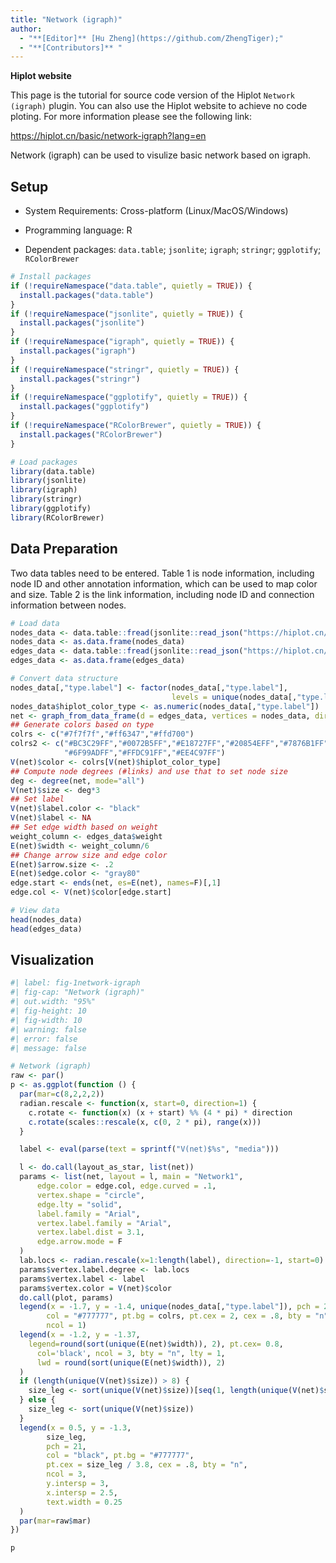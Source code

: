 ```yaml
---
title: "Network (igraph)"
author:
  - "**[Editor]** [Hu Zheng](https://github.com/ZhengTiger);"
  - "**[Contributors]** "
---
```


::: callout-note
**Hiplot website**

This page is the tutorial for source code version of the Hiplot `Network (igraph)` plugin. You can also use the Hiplot website to achieve no code ploting. For more information please see the following link:

<https://hiplot.cn/basic/network-igraph?lang=en>
:::

Network (igraph) can be used to visulize basic network based on igraph.

## Setup

-   System Requirements: Cross-platform (Linux/MacOS/Windows)

-   Programming language: R

-   Dependent packages: `data.table`; `jsonlite`; `igraph`; `stringr`; `ggplotify`; `RColorBrewer`

```r
# Install packages
if (!requireNamespace("data.table", quietly = TRUE)) {
  install.packages("data.table")
}
if (!requireNamespace("jsonlite", quietly = TRUE)) {
  install.packages("jsonlite")
}
if (!requireNamespace("igraph", quietly = TRUE)) {
  install.packages("igraph")
}
if (!requireNamespace("stringr", quietly = TRUE)) {
  install.packages("stringr")
}
if (!requireNamespace("ggplotify", quietly = TRUE)) {
  install.packages("ggplotify")
}
if (!requireNamespace("RColorBrewer", quietly = TRUE)) {
  install.packages("RColorBrewer")
}

# Load packages
library(data.table)
library(jsonlite)
library(igraph)
library(stringr)
library(ggplotify)
library(RColorBrewer)
```

## Data Preparation

Two data tables need to be entered. Table 1 is node information, including node ID and other annotation information, which can be used to map color and size. Table 2 is the link information, including node ID and connection information between nodes.

```r
# Load data
nodes_data <- data.table::fread(jsonlite::read_json("https://hiplot.cn/ui/basic/network-igraph/data.json")$exampleData[[1]]$textarea[[1]])
nodes_data <- as.data.frame(nodes_data)
edges_data <- data.table::fread(jsonlite::read_json("https://hiplot.cn/ui/basic/network-igraph/data.json")$exampleData[[1]]$textarea[[2]])
edges_data <- as.data.frame(edges_data)

# Convert data structure
nodes_data[,"type.label"] <- factor(nodes_data[,"type.label"], 
                                    levels = unique(nodes_data[,"type.label"]))
nodes_data$hiplot_color_type <- as.numeric(nodes_data[,"type.label"])
net <- graph_from_data_frame(d = edges_data, vertices = nodes_data, directed = T)
## Generate colors based on type
colrs <- c("#7f7f7f","#ff6347","#ffd700")
colrs2 <- c("#BC3C29FF","#0072B5FF","#E18727FF","#20854EFF","#7876B1FF",
            "#6F99ADFF","#FFDC91FF","#EE4C97FF")
V(net)$color <- colrs[V(net)$hiplot_color_type]
## Compute node degrees (#links) and use that to set node size
deg <- degree(net, mode="all")
V(net)$size <- deg*3
## Set label
V(net)$label.color <- "black"
V(net)$label <- NA
## Set edge width based on weight
weight_column <- edges_data$weight
E(net)$width <- weight_column/6
## Change arrow size and edge color
E(net)$arrow.size <- .2
E(net)$edge.color <- "gray80"
edge.start <- ends(net, es=E(net), names=F)[,1]
edge.col <- V(net)$color[edge.start]

# View data
head(nodes_data)
head(edges_data)
```

## Visualization

```r
#| label: fig-1network-igraph
#| fig-cap: "Network (igraph)"
#| out.width: "95%"
#| fig-height: 10
#| fig-width: 10
#| warning: false
#| error: false
#| message: false

# Network (igraph)
raw <- par()
p <- as.ggplot(function () {
  par(mar=c(8,2,2,2))
  radian.rescale <- function(x, start=0, direction=1) {
    c.rotate <- function(x) (x + start) %% (4 * pi) * direction
    c.rotate(scales::rescale(x, c(0, 2 * pi), range(x)))
  }

  label <- eval(parse(text = sprintf("V(net)$%s", "media")))

  l <- do.call(layout_as_star, list(net))
  params <- list(net, layout = l, main = "Network1",
      edge.color = edge.col, edge.curved = .1,
      vertex.shape = "circle",
      edge.lty = "solid",
      label.family = "Arial",
      vertex.label.family = "Arial",
      vertex.label.dist = 3.1,
      edge.arrow.mode = F
  )
  lab.locs <- radian.rescale(x=1:length(label), direction=-1, start=0)
  params$vertex.label.degree <- lab.locs
  params$vertex.label <- label
  params$vertex.color = V(net)$color
  do.call(plot, params)
  legend(x = -1.7, y = -1.4, unique(nodes_data[,"type.label"]), pch = 21,
        col = "#777777", pt.bg = colrs, pt.cex = 2, cex = .8, bty = "n",
        ncol = 1)
  legend(x = -1.2, y = -1.37,
    legend=round(sort(unique(E(net)$width)), 2), pt.cex= 0.8,
      col='black', ncol = 3, bty = "n", lty = 1,
      lwd = round(sort(unique(E(net)$width)), 2)
  )
  if (length(unique(V(net)$size)) > 8) {
    size_leg <- sort(unique(V(net)$size))[seq(1, length(unique(V(net)$size)), 2)]
  } else {
    size_leg <- sort(unique(V(net)$size))
  }
  legend(x = 0.5, y = -1.3,
        size_leg,
        pch = 21,
        col = "black", pt.bg = "#777777",
        pt.cex = size_leg / 3.8, cex = .8, bty = "n",
        ncol = 3,
        y.intersp = 3,
        x.intersp = 2.5,
        text.width = 0.25
  )
  par(mar=raw$mar)
})

p
```


